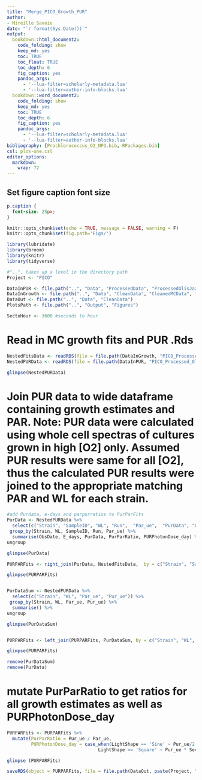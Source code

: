 ```yaml
---
title: "Merge_PICO_Growth_PUR"
author: 
- Mireille Savoie
date: "`r format(Sys.Date())`"
output:
  bookdown::html_document2:
    code_folding: show
    keep_md: yes
    toc: TRUE
    toc_float: TRUE
    toc_depth: 6
    fig_caption: yes
    pandoc_args: 
      - '--lua-filter=scholarly-metadata.lua'
      - '--lua-filter=author-info-blocks.lua'
  bookdown::word_document2:
    code_folding: show
    keep_md: yes
    toc: TRUE
    toc_depth: 6
    fig_caption: yes
    pandoc_args: 
      - '--lua-filter=scholarly-metadata.lua'
      - '--lua-filter=author-info-blocks.lua'
bibliography: [Prochlorococcus_O2_NPQ.bib, RPackages.bib]
csl: plos-one.csl
editor_options: 
  markdown: 
    wrap: 72
---
```



## Set figure caption font size
```css
p.caption {
  font-size: 25px;
}
```


```r
knitr::opts_chunk$set(echo = TRUE, message = FALSE, warning = F)
knitr::opts_chunk$set(fig.path='Figs/')
```


```r

library(lubridate)
library(broom)
library(knitr)
library(tidyverse)

```


```r
#"..", takes up a level in the directory path
Project <- "PICO"

DataInPUR <- file.path("..", "Data", "ProcessedData", "ProcessedOlisJazData", fsep = .Platform$file.sep)
DataInGrowth <- file.path("..", "Data", "CleanData", "CleanedMCData", fsep = .Platform$file.sep)
DataOut <- file.path("..", "Data", "CleanData")
PlotsPath <- file.path("..", "Output", "Figures")

SectoHour <- 3600 #seconds to hour
```


# Read in MC growth fits and PUR .Rds
```r

NestedFitsData <- readRDS(file = file.path(DataInGrowth, "PICO_Processed_MCGrowthFits.Rds"))
NestedPURData <- readRDS(file = file.path(DataInPUR, "PICO_Processed_OlisJazMetaPUR.Rds"))

glimpse(NestedPURData)
```

# Join PUR data to wide dataframe containing growth estimates and PAR. Note: PUR data were calculated using whole cell spectras of cultures grown in high [O2] only. Assumed PUR results were same for all [O2], thus the calculated PUR results were joined to the appropriate matching PAR and WL for each strain.  
```r
#add Purdata, e-days and parpurratios to PurParFits
PurData <- NestedPURData %>% 
  select(c("Strain", "SampleID", "WL", "Run",  "Par_ue",  "PurData", "ObsDate", "E_days", "PurParRatio", "PURPhotonDose_day")) %>% 
 group_by(Strain, WL, SampleID, Run, Par_ue) %>% 
  summarise(ObsDate, E_days, PurData, PurParRatio, PURPhotonDose_day) %>% 
ungroup

glimpse(PurData)

PURPARFits <- right_join(PurData, NestedFitsData,  by = c("Strain", "SampleID", "WL", "Run",  "Par_ue"), keep = NULL)

glimpse(PURPARFits)


PurDataSum <- NestedPURData %>% 
  select(c("Strain", "WL", "Par_ue", "Pur_ue")) %>% 
 group_by(Strain, WL, Par_ue, Pur_ue) %>% 
  summarise() %>% 
ungroup

glimpse(PurDataSum)


PURPARFits <- left_join(PURPARFits, PurDataSum, by = c("Strain", "WL", "Par_ue"))

glimpse(PURPARFits)

remove(PurDataSum)
remove(PurData)
```
# mutate PurParRatio to get ratios for all growth estimates as well as PURPhotonDose_day
```r
PURPARFits <- PURPARFits %>% 
  mutate(PurParRatio = Pur_ue / Par_ue,
         PURPhotonDose_day = case_when(LightShape == 'Sine' ~ Pur_ue/2 * SectoHour * Photoperiod,
                                  LightShape == 'Square' ~ Pur_ue * SectoHour * Photoperiod))

glimpse (PURPARFits)
```

```r
saveRDS(object = PURPARFits, file = file.path(DataOut, paste(Project, "Merged_GrowthFitsPURPAR.Rds",  sep = "_")), ascii = FALSE, version = NULL, compress = "xz", refhook = NULL)
```

